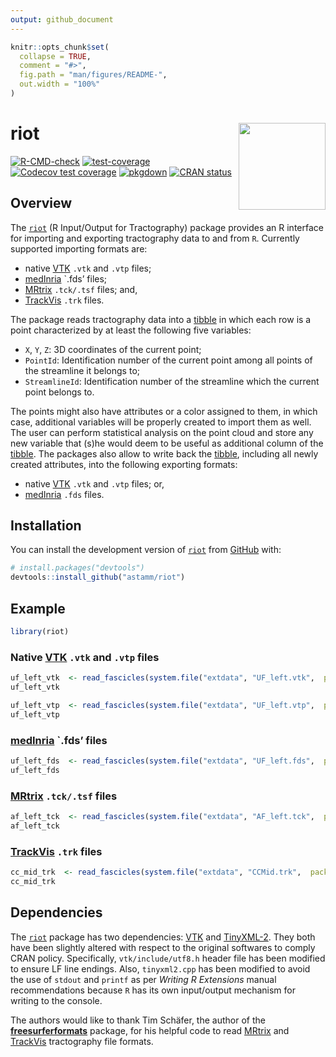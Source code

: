 ```yaml
---
output: github_document
---
```


<!-- README.md is generated from README.Rmd. Please edit that file -->

```r
knitr::opts_chunk$set(
  collapse = TRUE,
  comment = "#>",
  fig.path = "man/figures/README-",
  out.width = "100%"
)
```

# riot <img src="man/figures/logo.png" align="right" height="139" />

<!-- badges: start -->
[![R-CMD-check](https://github.com/astamm/riot/workflows/R-CMD-check/badge.svg)](https://github.com/astamm/riot/actions)
[![test-coverage](https://github.com/astamm/riot/workflows/test-coverage/badge.svg)](https://github.com/astamm/riot/actions)
[![Codecov test coverage](https://codecov.io/gh/astamm/riot/branch/master/graph/badge.svg)](https://app.codecov.io/gh/astamm/riot?branch=master)
[![pkgdown](https://github.com/astamm/riot/workflows/pkgdown/badge.svg)](https://github.com/astamm/riot/actions)
[![CRAN status](https://www.r-pkg.org/badges/version/riot)](https://CRAN.R-project.org/package=riot)
<!-- badges: end -->

## Overview

The [`riot`](https://astamm.github.io/riot/index.html) (R Input/Output for Tractography) package provides an R interface for importing and exporting tractography data to and from `R`. Currently supported importing formats are:

- native [VTK](https://vtk.org) `.vtk` and `.vtp` files;
- [medInria](https://med.inria.fr) `.fds' files;
- [MRtrix](https://mrtrix.readthedocs.io/en/latest/getting_started/image_data.html) `.tck/.tsf` files; and,
- [TrackVis](http://trackvis.org/docs/?subsect=fileformat) `.trk` files.

The package reads tractography data into a [tibble](https://tibble.tidyverse.org) in which each row is a point characterized by at least the following five variables:

- `X`, `Y`, `Z`: 3D coordinates of the current point;
- `PointId`: Identification number of the current point among all points of the streamline it belongs to;
- `StreamlineId`: Identification number of the streamline which the current point belongs to.

The points might also have attributes or a color assigned to them, in which case, additional variables will be properly created to import them as well. The user can perform statistical analysis on the point cloud and store any new variable that (s)he would deem to be useful as additional column of the [tibble](https://tibble.tidyverse.org). The packages also allow to write back the [tibble](https://tibble.tidyverse.org), including all newly created attributes, into the following exporting formats:

- native [VTK](https://vtk.org) `.vtk` and `.vtp` files; or,
- [medInria](https://med.inria.fr) `.fds` files.

## Installation

You can install the development version of
[`riot`](https://astamm.github.io/riot/) from [GitHub](https://github.com/)
with:

``` r
# install.packages("devtools")
devtools::install_github("astamm/riot")
```

## Example

```r
library(riot)
```

### Native [VTK](https://vtk.org) `.vtk` and `.vtp` files

```r
uf_left_vtk  <- read_fascicles(system.file("extdata", "UF_left.vtk",  package = "riot"))
uf_left_vtk
```

```r
uf_left_vtp  <- read_fascicles(system.file("extdata", "UF_left.vtp",  package = "riot"))
uf_left_vtp
```

### [medInria](https://med.inria.fr) `.fds' files

```r
uf_left_fds  <- read_fascicles(system.file("extdata", "UF_left.fds",  package = "riot"))
uf_left_fds
```

### [MRtrix](https://mrtrix.readthedocs.io/en/latest/getting_started/image_data.html) `.tck/.tsf` files

```r
af_left_tck  <- read_fascicles(system.file("extdata", "AF_left.tck",  package = "riot"))
af_left_tck
```

### [TrackVis](http://trackvis.org/docs/?subsect=fileformat) `.trk` files

```r
cc_mid_trk  <- read_fascicles(system.file("extdata", "CCMid.trk",  package = "riot"))
cc_mid_trk
```

## Dependencies

The [`riot`](https://astamm.github.io/riot/) package has two dependencies: [VTK](https://vtk.org/) and [TinyXML-2](https://github.com/leethomason/tinyxml2). They both have been slightly altered with respect to the original softwares to comply CRAN policy. Specifically, `vtk/include/utf8.h` header file has been modified to ensure LF line endings. Also, `tinyxml2.cpp` has been modified to avoid the use of `stdout` and `printf` as per *Writing R Extensions* manual recommendations because `R` has its own input/output mechanism for writing to the console.

The authors would like to thank Tim Schäfer, the author of the [**freesurferformats**](https://cran.r-project.org/web/packages/freesurferformats/index.html) package, for his helpful code to read [MRtrix](https://mrtrix.readthedocs.io/en/latest/getting_started/image_data.html) and [TrackVis](http://trackvis.org/docs/?subsect=fileformat) tractography file formats.
